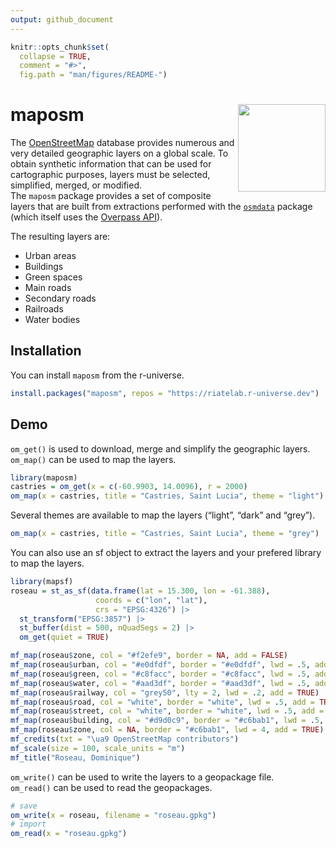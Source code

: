 ```yaml
---
output: github_document
---
```


```r
knitr::opts_chunk$set(
  collapse = TRUE,
  comment = "#>",
  fig.path = "man/figures/README-")

```

# maposm <img src="man/figures/logo.png" align="right" width="140"/>

The [OpenStreetMap](https://www.openstreetmap.org/) database provides numerous and very detailed geographic layers on a global scale. 
To obtain synthetic information that can be used for cartographic purposes, layers must be selected, simplified, merged, or modified.  
The `maposm` package provides a set of composite layers that are built from extractions performed with the [`osmdata`](https://docs.ropensci.org/osmdata/) package (which itself uses the [Overpass API](https://wiki.openstreetmap.org/wiki/Overpass_API)). 

The resulting layers are:

- Urban areas
- Buildings
- Green spaces
- Main roads 
- Secondary roads 
- Railroads 
- Water bodies

## Installation

You can install `maposm` from the r-universe.

```r
install.packages("maposm", repos = "https://riatelab.r-universe.dev")
```


## Demo

`om_get()` is used to download, merge and simplify the geographic layers.       
`om_map()` can be used to map the layers. 

```r
library(maposm)
castries = om_get(x = c(-60.9903, 14.0096), r = 2000)
om_map(x = castries, title = "Castries, Saint Lucia", theme = "light")
```

Several themes are available to map the layers ("light", "dark" and "grey").

```r
om_map(x = castries, title = "Castries, Saint Lucia", theme = "grey")
```

You can also use an sf object to extract the layers 
and your prefered library to map the layers.   
```r
library(mapsf)
roseau = st_as_sf(data.frame(lat = 15.300, lon = -61.388), 
                   coords = c("lon", "lat"), 
                   crs = "EPSG:4326") |>
  st_transform("EPSG:3857") |>
  st_buffer(dist = 500, nQuadSegs = 2) |> 
  om_get(quiet = TRUE)

mf_map(roseau$zone, col = "#f2efe9", border = NA, add = FALSE)
mf_map(roseau$urban, col = "#e0dfdf", border = "#e0dfdf", lwd = .5, add = TRUE)
mf_map(roseau$green, col = "#c8facc", border = "#c8facc", lwd = .5, add = TRUE)
mf_map(roseau$water, col = "#aad3df", border = "#aad3df", lwd = .5, add = TRUE)
mf_map(roseau$railway, col = "grey50", lty = 2, lwd = .2, add = TRUE)
mf_map(roseau$road, col = "white", border = "white", lwd = .5, add = TRUE)
mf_map(roseau$street, col = "white", border = "white", lwd = .5, add = TRUE)
mf_map(roseau$building, col = "#d9d0c9", border = "#c6bab1", lwd = .5, add = TRUE)
mf_map(roseau$zone, col = NA, border = "#c6bab1", lwd = 4, add = TRUE)
mf_credits(txt = "\ua9 OpenStreetMap contributors")
mf_scale(size = 100, scale_units = "m")
mf_title("Roseau, Dominique")
```


`om_write()` can be used to write the layers to a geopackage file.     
`om_read()` can be used to read the geopackages. 

```r
# save
om_write(x = roseau, filename = "roseau.gpkg")
# import
om_read(x = "roseau.gpkg")
```






